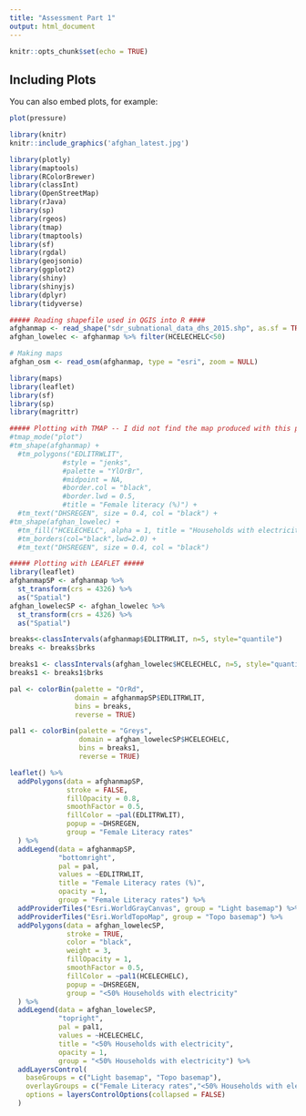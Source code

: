 ```yaml
---
title: "Assessment Part 1"
output: html_document
---
```


```r
knitr::opts_chunk$set(echo = TRUE)
```

## Including Plots

You can also embed plots, for example:

```r
plot(pressure)
```

```r
library(knitr)
knitr::include_graphics('afghan_latest.jpg')
```

```r
library(plotly)
library(maptools)
library(RColorBrewer)
library(classInt)
library(OpenStreetMap)
library(rJava)
library(sp)
library(rgeos)
library(tmap)
library(tmaptools)
library(sf)
library(rgdal)
library(geojsonio)
library(ggplot2)
library(shiny)
library(shinyjs)
library(dplyr)
library(tidyverse)

##### Reading shapefile used in QGIS into R ####
afghanmap <- read_shape("sdr_subnational_data_dhs_2015.shp", as.sf = TRUE)
afghan_lowelec <- afghanmap %>% filter(HCELECHELC<50)

# Making maps
afghan_osm <- read_osm(afghanmap, type = "esri", zoom = NULL)

library(maps)
library(leaflet)
library(sf)
library(sp)
library(magrittr)

##### Plotting with TMAP -- I did not find the map produced with this package very aesthetic and intuitive. Thus, I tried Leaflet in the next section instead.  #####
#tmap_mode("plot")
#tm_shape(afghanmap) +
  #tm_polygons("EDLITRWLIT",
             #style = "jenks",
             #palette = "YlOrBr",
             #midpoint = NA,
             #border.col = "black",
             #border.lwd = 0.5,
             #title = "Female literacy (%)") +
  #tm_text("DHSREGEN", size = 0.4, col = "black") +
#tm_shape(afghan_lowelec) +
  #tm_fill("HCELECHELC", alpha = 1, title = "Households with electricity") +
  #tm_borders(col="black",lwd=2.0) +
  #tm_text("DHSREGEN", size = 0.4, col = "black")

##### Plotting with LEAFLET #####
library(leaflet)
afghanmapSP <- afghanmap %>%
  st_transform(crs = 4326) %>%
  as("Spatial")
afghan_lowelecSP <- afghan_lowelec %>%
  st_transform(crs = 4326) %>%
  as("Spatial")

breaks<-classIntervals(afghanmap$EDLITRWLIT, n=5, style="quantile")
breaks <- breaks$brks

breaks1 <- classIntervals(afghan_lowelec$HCELECHELC, n=5, style="quantile")
breaks1 <- breaks1$brks

pal <- colorBin(palette = "OrRd", 
                domain = afghanmapSP$EDLITRWLIT,
                bins = breaks,
                reverse = TRUE)

pal1 <- colorBin(palette = "Greys",
                 domain = afghan_lowelecSP$HCELECHELC,
                 bins = breaks1,
                 reverse = TRUE)

leaflet() %>%
  addPolygons(data = afghanmapSP, 
              stroke = FALSE,
              fillOpacity = 0.8,
              smoothFactor = 0.5,
              fillColor = ~pal(EDLITRWLIT),
              popup = ~DHSREGEN,
              group = "Female Literacy rates"
  ) %>%
  addLegend(data = afghanmapSP,
            "bottomright",
            pal = pal,
            values = ~EDLITRWLIT,
            title = "Female Literacy rates (%)",
            opacity = 1,
            group = "Female Literacy rates") %>%
  addProviderTiles("Esri.WorldGrayCanvas", group = "Light basemap") %>%
  addProviderTiles("Esri.WorldTopoMap", group = "Topo basemap") %>%
  addPolygons(data = afghan_lowelecSP,
              stroke = TRUE,
              color = "black",
              weight = 3,
              fillOpacity = 1,
              smoothFactor = 0.5,
              fillColor = ~pal1(HCELECHELC),
              popup = ~DHSREGEN,
              group = "<50% Households with electricity"
  ) %>%
  addLegend(data = afghan_lowelecSP,
            "topright",
            pal = pal1,
            values = ~HCELECHELC,
            title = "<50% Households with electricity",
            opacity = 1,
            group = "<50% Households with electricity") %>%
  addLayersControl(
    baseGroups = c("Light basemap", "Topo basemap"),
    overlayGroups = c("Female Literacy rates","<50% Households with electricity"),
    options = layersControlOptions(collapsed = FALSE)
  )

```
